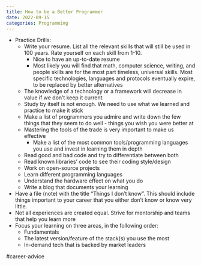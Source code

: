 ```yaml
---
title: How to be a Better Programmer
date: 2022-09-15
categories: Programming
---
```

- Practice Drills:
    - Write your resume. List all the relevant skills that will still be used
      in 100 years. Rate yourself on each skill from 1-10.
        - Nice to have an up-to-date resume
        - Most likely you will find that math, computer science, writing, and
          people skills are for the most part timeless, universal skills. Most
          specific technologies, languages and protocols eventually expire, to
          be replaced by better alternatives
    - The knowledge of a technology or a framework will decrease in value if we
      don't keep it  current
    - Study by itself is not enough. We need to use what we learned and practice
      to make it stick
    - Make a list of programmers you admire and write down the few things that
      they seem to do well - things you wish you were better at
    - Mastering the tools of the trade is very important to make us effective
        - Make a list of the most common tools/programming languages you use and
          invest in learning them in depth
    - Read good and bad code and try to differentiate between both
    - Read known libraries' code to see their coding style/design
    - Work on open-source projects
    - Learn different programming languages
    - Understand the hardware effect on what you do
    - Write a blog that documents your learning
- Have a file (note) with the title "Things I don't know". This should include
  things important to your career that you either don't know or know very little.
- Not all experiences are created equal. Strive for mentorship and teams that
  help you learn more
- Focus your learning on three areas, in the following order:
    - Fundamentals
    - The latest version/feature of the stack(s) you use the most
    - In-demand tech that is backed by market leaders

#career-advice 